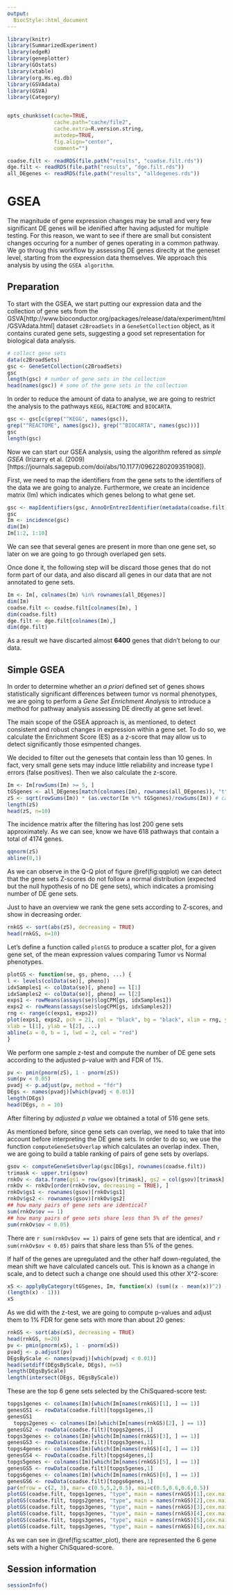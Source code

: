 ```yaml
---
output:
  BiocStyle::html_document
---
```


<!---
Because we split the analysis pipeline in different independent files,
to speed up processing it, here in the setup block we load libraries and
objects that were loaded or produced in the previously processed file,
and which are necessary in this file.
--->

```r
library(knitr)
library(SummarizedExperiment)
library(edgeR)
library(geneplotter)
library(GOstats)
library(xtable)
library(org.Hs.eg.db)
library(GSVAdata)
library(GSVA)
library(Category)


opts_chunk$set(cache=TRUE,
               cache.path="cache/file2",
               cache.extra=R.version.string,
               autodep=TRUE,
               fig.align="center",
               comment="")

coadse.filt <- readRDS(file.path("results", "coadse.filt.rds"))
dge.filt <- readRDS(file.path("results", "dge.filt.rds"))
all_DEgenes <- readRDS(file.path("results", "alldegenes.rds"))
```

# GSEA

The magnitude of gene expression changes may be small and very few significant DE genes will be idenified after having adjusted for multiple testing. For this reason, we want to see if there are small but consistent changes occuring for a number of genes operating in a common pathway. We go throug this workflow by assessing DE genes direclty at the geneset level, starting from the expression data themselves. We approach this analysis by using the `GSEA algorithm`.

## Preparation

To start with the GSEA, we start putting our expression data and the collection of gene sets from the GSVA[http://www.bioconductor.org/packages/release/data/experiment/html/GSVAdata.html] dataset `c2BroadSets` in a `GeneSetCollection` object, as it contains curated gene sets, suggesting a good set representation for biological data analysis.

```r
# collect gene sets
data(c2BroadSets)
gsc <- GeneSetCollection(c2BroadSets)
gsc
length(gsc) # number of gene sets in the collection
head(names(gsc)) # some of the gene sets in the collection
```

In order to reduce the amount of data to analyse, we are going to restrict the analysis to the pathways `KEGG`, `REACTOME` and `BIOCARTA`.

```r
gsc <- gsc[c(grep("^KEGG", names(gsc)),
grep("^REACTOME", names(gsc)), grep("^BIOCARTA", names(gsc)))]
gsc
length(gsc)
```

Now we can start our GSEA analysis, using the algorithm refered as *simple GSEA* (Irizarry et al. (2009)[https://journals.sagepub.com/doi/abs/10.1177/0962280209351908]). 

First, we need to map the identifiers from the gene sets to the identifiers of the data we are going to analyze. Furthermore, we create an incidence matrix (Im) which indicates which genes belong to what gene set.

```r
gsc <- mapIdentifiers(gsc, AnnoOrEntrezIdentifier(metadata(coadse.filt)$annotation))
gsc
Im <- incidence(gsc)
dim(Im)
Im[1:2, 1:10]
```
We can see that several genes are present in more than one gene set, so later on we are going to go through overlaped gen sets.

Once done it, the following step will be discard those genes that do not form part of our data, and also discard all genes in our data that are not annotated to gene sets.

```r
Im <- Im[, colnames(Im) %in% rownames(all_DEgenes)]
dim(Im)
coadse.filt <- coadse.filt[colnames(Im), ]
dim(coadse.filt)
dge.filt <- dge.filt[colnames(Im),]
dim(dge.filt)
```

As a result we have discarted almost **6400** genes that didn't belong to our data.

## Simple GSEA 

In order to determine whether an *a priori* defined set of genes shows statistically significant differences between tumor vs normal phenotypes, we are going to perform a *Gene Set Enrichment Analysis* to introduce a method for pathway analysis assessing DE directly at gene set level.

The main scope of the GSEA approach is, as mentioned, to detect consistent and robust changes in expression within a gene set. To do so, we calculate the Enrichment Score (ES) as a z-score that may allow us to detect significantly those esmpented changes.

We decided to filter out the genesets that contain less than 10 genes. In fact, very small gene sets may induce little reliability and increase type I errors (false positives). Then we also calculate the z-score.

```r
Im <- Im[rowSums(Im) >= 5, ]
tGSgenes <- all_DEgenes[match(colnames(Im), rownames(all_DEgenes)), "t"] # calculate all t-statistics for genes in each gene set
zS <- sqrt(rowSums(Im)) * (as.vector(Im %*% tGSgenes)/rowSums(Im)) # calculating Zscore statistic
length(zS)
head(zS, n=10)
```

The incidence matrix after the filtering has lost 200 gene sets approximately.
As we can see, know we have 618 pathways that contain a total of 4174 genes. 

```r
qqnorm(zS)
abline(0,1)
```

As we can observe in the Q-Q plot of figure \@ref(fig:qqplot) we can detect that the gene sets Z-scores do not follow a normal distribution (expected but the null hypothesis of no DE gene sets), which indicates a promising number of DE gene sets.

Just to have an overview we rank the gene sets according to  Z-scores, and show in decreasing order.

```r
rnkGS <- sort(abs(zS), decreasing = TRUE)
head(rnkGS, n=10)
```


Let's define a function called `plotGS` to produce a scatter plot, for a given gene set, of the mean expression values comparing Tumor vs Normal phenotypes.

```r
plotGS <- function(se, gs, pheno, ...) {
l <- levels(colData(se)[, pheno])
idxSamples1 <- colData(se)[, pheno] == l[1]
idxSamples2 <- colData(se)[, pheno] == l[2]
exps1 <- rowMeans(assays(se)$logCPM[gs, idxSamples1])
exps2 <- rowMeans(assays(se)$logCPM[gs, idxSamples2])
rng <- range(c(exps1, exps2))
plot(exps1, exps2, pch = 21, col = "black", bg = "black", xlim = rng, ylim = rng,
xlab = l[1], ylab = l[2], ...)
abline(a = 0, b = 1, lwd = 2, col = "red")
}
```


We perform one sample z-test and compute the number of DE gene sets according to the adjusted p-value with and FDR of 1%.

```r
pv <- pmin(pnorm(zS), 1 - pnorm(zS))
sum(pv < 0.05)
pvadj <- p.adjust(pv, method = "fdr")
DEgs <- names(pvadj)[which(pvadj < 0.01)]
length(DEgs)
head(DEgs, n = 10)
```
After filtering by *adjusted p value* we obtained a total of 516 gene sets. 

As mentioned before, since gene sets can overlap, we need to take that into account before interpreting the DE gene sets. In order to do so, we use the function `computeGeneSetsOverlap` which calculates an overlap index. Then, we are going to build a table ranking of pairs of gene sets by overlaps.

```r
gsov <- computeGeneSetsOverlap(gsc[DEgs], rownames(coadse.filt))
trimask <- upper.tri(gsov)
rnkOv <- data.frame(gs1 = row(gsov)[trimask], gs2 = col(gsov)[trimask], ov = gsov[trimask])
rnkOv <- rnkOv[order(rnkOv$ov, decreasing = TRUE), ]
rnkOv$gs1 <- rownames(gsov)[rnkOv$gs1]
rnkOv$gs2 <- rownames(gsov)[rnkOv$gs2]
## how many pairs of gene sets are identical?
sum(rnkOv$ov == 1) 
## how many pairs of gene sets share less than 5% of the genes?
sum(rnkOv$ov < 0.05)
```
There are `r sum(rnkOv$ov == 1)` pairs of gene sets that are identical, and `r sum(rnkOv$ov < 0.05)` pairs that share less than 5% of the genes.

If half of the genes are upregulated and the other half down-regulated, the mean shift we have calculated cancels out. This is known as a change in scale, and to detect such a change one should used this other X^2-score:

```r
xS <- applyByCategory(tGSgenes, Im, function(x) (sum((x - mean(x))^2) - (length(x) - 1))/(2 * 
(length(x) - 1)))
xS
```

As we did with the z-test, we are going to compute p-values and adjust them to 1% FDR for gene sets with more than about 20 genes:

```r
rnkGS <- sort(abs(xS), decreasing = TRUE)
head(rnkGS, n=20)
pv <- pmin(pnorm(xS), 1 - pnorm(xS))
pvadj <- p.adjust(pv)
DEgsByScale <- names(pvadj)[which(pvadj < 0.01)]
head(setdiff(DEgsByScale, DEgs), n=5)
length(DEgsByScale)
length(intersect(DEgs, DEgsByScale))
```

These are the top 6 gene sets selected by the ChiSquared-score test:
```r
topgs1genes <- colnames(Im)[which(Im[names(rnkGS)[1], ] == 1)]
genesGS1 <- rowData(coadse.filt)[topgs1genes,1]
genesGS1
  topgs2genes <- colnames(Im)[which(Im[names(rnkGS)[2], ] == 1)]
genesGS2 <- rowData(coadse.filt)[topgs2genes,1]
topgs3genes <- colnames(Im)[which(Im[names(rnkGS)[3], ] == 1)]
genesGS3 <- rowData(coadse.filt)[topgs3genes,1]
topgs4genes <- colnames(Im)[which(Im[names(rnkGS)[4], ] == 1)]
genesGS4 <- rowData(coadse.filt)[topgs4genes,1]
topgs5genes <- colnames(Im)[which(Im[names(rnkGS)[5], ] == 1)]
genesGS5 <- rowData(coadse.filt)[topgs5genes,1]
topgs6genes <- colnames(Im)[which(Im[names(rnkGS)[6], ] == 1)]
genesGS6 <- rowData(coadse.filt)[topgs6genes,1]
par(mfrow = c(2, 3), mar= c(0.5,5,2,0.5), mai=c(0.5,0.6,0.6,0.5))
plotGS(coadse.filt, topgs1genes, "type", main = names(rnkGS)[1],cex.main = 0.7, cex.lab = 2, las = 1)
plotGS(coadse.filt, topgs2genes, "type", main = names(rnkGS)[2],cex.main = 0.7, cex.lab = 2, las = 1)
plotGS(coadse.filt, topgs3genes, "type", main = names(rnkGS)[3],cex.main = 0.8, cex.lab = 2, las = 1)
plotGS(coadse.filt, topgs3genes, "type", main = names(rnkGS)[4],cex.main = 0.7, cex.lab = 2, las = 1)
plotGS(coadse.filt, topgs3genes, "type", main = names(rnkGS)[5],cex.main = 0.7, cex.lab = 2, las = 1)
plotGS(coadse.filt, topgs3genes, "type", main = names(rnkGS)[6],cex.main = 0.7, cex.lab = 2, las = 1)

```

As we can see in \@ref(fig:scatter_plot), there are represented the 6 gene sets with a higher ChiSquared-score. 



## Session information

```r
sessionInfo()
```
